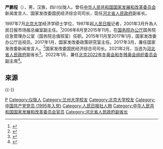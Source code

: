 '''严鹏程'''（{{bd|1972年|12月||catIdx=Yan严}}），男，汉族，四川仪陇人。曾任[[中华人民共和国国家发展和改革委员会|中华人民共和国国家发展和改革委员会]]新闻发言人、国家发改委国民经济综合司司长，现任[[河北省人民政府|河北省人民政府]]副省长。

1997年7月[[北京大学|北京大学]]经济学硕士学位，1997年起[[人民日报|人民日报]]记者，2001年3月升為人民日报市场报总编室副主任。<ref>{{cite news|title=市场报总编室副主任严鹏程简历|date=2003-07-19|publisher=新浪财经|url=http://finance.sina.com.cn/roll/20030719/1647375275.shtml|archiveurl=https://web.archive.org/web/20030727223412/http://finance.sina.com.cn/roll/20030719/1647375275.shtml|archivedate=2003-07-27|accessdate=2020-08-24|dead-url=no}}</ref>2006年8月至2015年11月，在[[中华人民共和国国务院办公厅|国务院办公厅]]国务院应急管理办公室（国务院总值班室）任职。2015年11月至2017年1月，国家发改委办公厅巡视员。2017年1月，国家发改委政策研究室主任。2017年3月，兼任国家发改委新闻发言人。<ref>{{cite news|title=国家发展和改革委员会新闻发言人严鹏程|date=2018-01-02|publisher=[[中华人民共和国国务院新闻办公室|中华人民共和国国务院新闻办公室]]|url=http://www.scio.gov.cn/xwfbh/jjxwfyr/tp/Document/1614650/1614650.htm|archiveurl=https://archive.today/20200824153345/http://www.scio.gov.cn/xwfbh/jjxwfyr/tp/Document/1614650/1614650.htm|archivedate=2020-08-24|accessdate=2020-08-24|dead-url=no}}</ref>国家发改委国民经济综合司司长。2021年2月，当选为[[河北省人民政府|河北省人民政府]]副省长<ref>{{Cite web|title=张国华、严鹏程当选河北省副省长_腾讯新闻|url=https://new.qq.com/omn/20210222/20210222A04AGJ00.html|accessdate=2021-02-23|work=new.qq.com}}</ref>。2022年1月，兼任[[北京2022年冬奥会和冬残奥会组织委员会|北京2022年冬奥会和冬残奥会组织委员会]]副主席<ref>{{cite web |title=国务院任免国家工作人员 |url=http://www.news.cn/politics/2022-01/13/c_1128260408.htm |website=新华网 |accessdate=2022-01-20 |archive-date=2022-02-26 |archive-url=https://web.archive.org/web/20220226061034/http://www.news.cn/politics/2022-01/13/c_1128260408.htm |dead-url=no }}</ref>。

==來源==
{{Reflist}}

{{clear}}
{{-}}
{{s-start}}
{{s-gov|prc}}
{{s-before|[[丛亮|丛亮]]}}
{{s-title|国家发展和改革委员会国民经济综合司司长|2018年9月—2021年2月}}
{{s-after|?}}
{{s-end}}
{{Authority control}}
{{河北省领导人}}
{{DEFAULTSORT:Yan严}}
[[Category:严姓|P]]
[[Category:仪陇人|Category:仪陇人]]
[[Category:兰州大学校友|Category:兰州大学校友]]
[[Category:北京大学校友|Category:北京大学校友]]
[[Category:中国共产党党员_(1995年入党)|Category:中国共产党党员 (1995年入党)]]
[[Category:人民日报社人物|Category:人民日报社人物]]
[[Category:中华人民共和国国家发展和改革委员会官员|Category:中华人民共和国国家发展和改革委员会官员]]
[[Category:河北省人民政府副省长|Category:河北省人民政府副省长]]